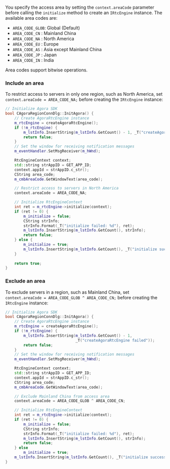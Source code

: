 <PlatformWrapper platform="windows">

You specify the access area by setting the `context.areaCode` parameter before calling the `initialize` method to create an `IRtcEngine` instance. The available area codes are:

* `AREA_CODE_GLOB`: Global (Default)
* `AREA_CODE_CN`  : Mainland China
* `AREA_CODE_NA`  : North America
* `AREA_CODE_EU`  : Europe
* `AREA_CODE_AS`  : Asia except Mainland China
* `AREA_CODE_JP`  : Japan
* `AREA_CODE_IN`  : India

<Admonition title="information" type="info">
Area codes support bitwise operations.
</Admonition>

### Include an area

To restrict access to servers in only one region, such as North America, set `context.areaCode = AREA_CODE_NA;` before creating the `IRtcEngine` instance:

```cpp
// Initialize Agora SDK
bool CAgoraRegionConnDlg::InitAgora() {
    // Create AgoraRtcEngine instance
    m_rtcEngine = createAgoraRtcEngine();
    if (!m_rtcEngine) {
        m_lstInfo.InsertString(m_lstInfo.GetCount() - 1, _T("createAgoraRtcEngine failed"));
        return false;
    }
    // Set the window for receiving notification messages
    m_eventHandler.SetMsgReceiver(m_hWnd);

    RtcEngineContext context;
    std::string strAppID = GET_APP_ID;
    context.appId = strAppID.c_str();
    CString area_code;
    m_cmbAreaCode.GetWindowText(area_code);

    // Restrict access to servers in North America
    context.areaCode = AREA_CODE_NA;

    // Initialize RtcEngineContext
    int ret = m_rtcEngine->initialize(context);
    if (ret != 0) {
        m_initialize = false;
        CString strInfo;
        strInfo.Format(_T("initialize failed: %d"), ret);
        m_lstInfo.InsertString(m_lstInfo.GetCount(), strInfo);
        return false;
    } else {
        m_initialize = true;
        m_lstInfo.InsertString(m_lstInfo.GetCount(), _T("initialize success"));
    }
    
    return true;
}
```

### Exclude an area

To exclude servers in a region, such as Mainland China, set `context.areaCode = AREA_CODE_GLOB ^ AREA_CODE_CN;` before creating the `IRtcEngine` instance:

```cpp
// Initialize Agora SDK
bool CAgoraRegionConnDlg::InitAgora() {
	// Create AgoraRtcEngine instance
	m_rtcEngine = createAgoraRtcEngine();
	if (!m_rtcEngine) {
		m_lstInfo.InsertString(m_lstInfo.GetCount() - 1, 
		                       _T("createAgoraRtcEngine failed"));
		return false;
	}
	// Set the window for receiving notification messages
	m_eventHandler.SetMsgReceiver(m_hWnd);

	RtcEngineContext context;
	std::string strAppID = GET_APP_ID;
	context.appId = strAppID.c_str();
	CString area_code;
	m_cmbAreaCode.GetWindowText(area_code);

	// Exclude Mainland China from access area
    context.areaCode = AREA_CODE_GLOB ^ AREA_CODE_CN;

	// Initialize RtcEngineContext
	int ret = m_rtcEngine->initialize(context);
	if (ret != 0) {
		m_initialize = false;
		CString strInfo;
		strInfo.Format(_T("initialize failed: %d"), ret);
		m_lstInfo.InsertString(m_lstInfo.GetCount(), strInfo);
		return false;
	} else
		m_initialize = true;
	m_lstInfo.InsertString(m_lstInfo.GetCount(), _T("initialize success"));
}
```

</PlatformWrapper>

